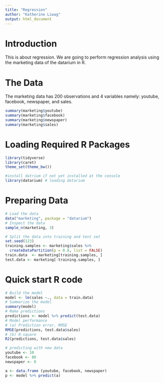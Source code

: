 ```yaml
---
title: "Regression"
author: "Katherine Liwag"
output: html_document
---
```


# Introduction

This is about regression. We are going to perform regression analysis using the marketing data of the datarium in R.

# The Data

The marketing data has 200 observations and 4 variables namely: youtube, facebook, newspaper, and sales.


```r
summary(marketing$youtube)
summary(marketing$facebook)
summary(marketing$newspaper)
summary(marketing$sales)
```


# Loading Required R Packages

```r
library(tidyverse)
library(caret)
theme_set(theme_bw())
```

```r
#install datrium if not yet installed at the console
library(datarium) # loading datarium
```


# Preparing Data

```r
# Load the data
data("marketing", package = "datarium")
# Inspect the data
sample_n(marketing, 3)
```


```r
# Split the data into training and test set
set.seed(123)
training.samples <- marketing$sales %>%
  createDataPartition(p = 0.8, list = FALSE)
train.data  <- marketing[training.samples, ]
test.data <- marketing[-training.samples, ]
```


# Quick start R code

```r
# Build the model
model <- lm(sales ~., data = train.data)
# Summarize the model
summary(model)
# Make predictions
predictions <- model %>% predict(test.data)
# Model performance
# (a) Prediction error, RMSE
RMSE(predictions, test.data$sales)
# (b) R-square
R2(predictions, test.data$sales)
```


```r
# predicting with new data
youtube <- 10
facebook <- 80
newspaper <- 0

a <- data.frame (youtube, facebook, newspaper)
p <- model %>% predict(a)
```
